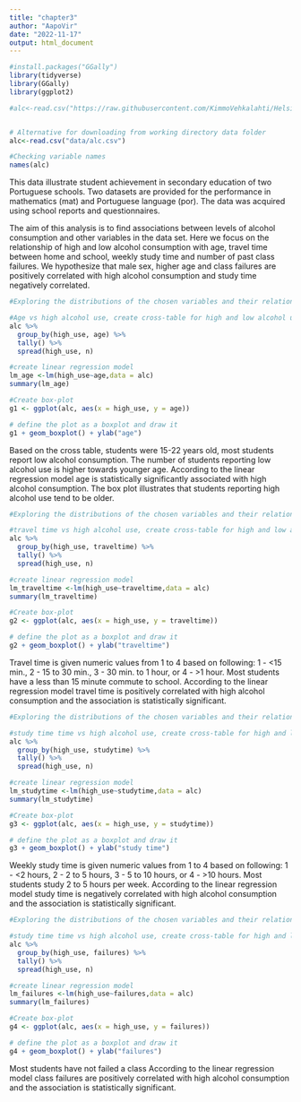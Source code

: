 ```yaml
---
title: "chapter3"
author: "AapoVir"
date: "2022-11-17"
output: html_document
---
```


```r
#install.packages("GGally")
library(tidyverse) 
library(GGally)
library(ggplot2)

#alc<-read.csv("https://raw.githubusercontent.com/KimmoVehkalahti/Helsinki-Open-Data-Science/master/datasets/alc.csv", sep=";", header=TRUE)


# Alternative for downloading from working directory data folder
alc<-read.csv("data/alc.csv")

#Checking variable names
names(alc)
```

This data illustrate student achievement in secondary education of two Portuguese schools. Two datasets are provided for the performance in mathematics (mat) and Portuguese language (por). The data was acquired using school reports and questionnaires.

The aim of this analysis is to find associations between levels of alcohol consumption and other variables in the data set. Here we focus on the relationship of high and low alcohol consumption with age, travel time between home and school, weekly study time and number of past class failures. We hypothesize that male sex, higher age and class failures are positively correlated with high alcohol consumption and study time negatively correlated. 


```r
#Exploring the distributions of the chosen variables and their relationships with alcohol consumption: age

#Age vs high alcohol use, create cross-table for high and low alcohol use based on age
alc %>%
  group_by(high_use, age) %>%
  tally() %>%
  spread(high_use, n)

#create linear regression model
lm_age <-lm(high_use~age,data = alc)
summary(lm_age)

#Create box-plot
g1 <- ggplot(alc, aes(x = high_use, y = age))

# define the plot as a boxplot and draw it
g1 + geom_boxplot() + ylab("age")

```

Based on the cross table, students were 15-22 years old, most students report low alcohol consumption. The number of students reporting low alcohol use is higher towards younger age. According to the linear regression model age is statistically significantly associated with high alcohol consumption. The box plot illustrates that students reporting high alcohol use tend to be older.

```r
#Exploring the distributions of the chosen variables and their relationships with alcohol consumption: traveltime

#travel time vs high alcohol use, create cross-table for high and low alcohol use based on traveltime
alc %>%
  group_by(high_use, traveltime) %>%
  tally() %>%
  spread(high_use, n)

#create linear regression model
lm_traveltime <-lm(high_use~traveltime,data = alc)
summary(lm_traveltime)

#Create box-plot
g2 <- ggplot(alc, aes(x = high_use, y = traveltime))

# define the plot as a boxplot and draw it
g2 + geom_boxplot() + ylab("traveltime")

```


Travel time is given numeric values from 1 to 4 based on following: 1 - <15 min., 2 - 15 to 30 min., 3 - 30 min. to 1 hour, or 4 - >1 hour. Most students have a less than 15 minute commute to school. According to the linear regression model travel time is positively correlated with high alcohol consumption and the association is statistically significant. 

```r
#Exploring the distributions of the chosen variables and their relationships with alcohol consumption: studytime

#study time time vs high alcohol use, create cross-table for high and low alcohol use based on study time
alc %>%
  group_by(high_use, studytime) %>%
  tally() %>%
  spread(high_use, n)

#create linear regression model
lm_studytime <-lm(high_use~studytime,data = alc)
summary(lm_studytime)

#Create box-plot
g3 <- ggplot(alc, aes(x = high_use, y = studytime))

# define the plot as a boxplot and draw it
g3 + geom_boxplot() + ylab("study time")


```

Weekly study time is given numeric values from 1 to 4 based on following: 1 - <2 hours, 2 - 2 to 5 hours, 3 - 5 to 10 hours, or 4 - >10 hours. Most students study 2 to 5 hours per week. According to the linear regression model study time is negatively correlated with high alcohol consumption and the association is statistically significant. 

```r
#Exploring the distributions of the chosen variables and their relationships with alcohol consumption: failures

#study time time vs high alcohol use, create cross-table for high and low alcohol use based on study time
alc %>%
  group_by(high_use, failures) %>%
  tally() %>%
  spread(high_use, n)

#create linear regression model
lm_failures <-lm(high_use~failures,data = alc)
summary(lm_failures)

#Create box-plot
g4 <- ggplot(alc, aes(x = high_use, y = failures))

# define the plot as a boxplot and draw it
g4 + geom_boxplot() + ylab("failures")


```


Most students have not failed a class According to the linear regression model class failures are positively correlated with high alcohol consumption and the association is statistically significant. 



